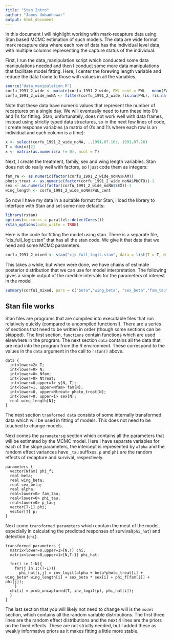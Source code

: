 ```yaml
---
title: "Stan Intro"
author: "James Umbanhowar"
output: html_document
---
```


In this document I will highlight working with mark-recapture data using Stan based MCMC estimation of such models.  The data are wide format mark recapture data where each row of data has the individual level data, with multiple columns representing the capture status of the individual.  

First, I run the data_manipulation script which conducted some data manipulations needed and then I conduct some more data manipulations that facilitate model fitting.  Here, I center the forewing length variable and reduce the data frame to those with values in all the variables.
```r
source("data_manipulation.R")
corfu_1991_2_wide <- mutate(corfu_1991_2_wide, FWL_cent = FWL - mean(FWL, na.rm = TRUE))
corfu_1991_2_wide_noNA <- filter(corfu_1991_2_wide,!is.na(FWL), !is.na(FAM), !is.na(PHOTO), !is.na(SEX))
```

 
Note that these data have numeric values that represent the number of recaptures on a single day.  We will eventually need to turn these into 0's and 1's for fitting.  Stan, unfortunately, does not work well with data frames, instead using strictly typed data structures, so in the next few lines of code, I create response variables (a matrix of 0's and 1's where each row is an individual and each column is a time):

```r
x <- select(corfu_1991_2_wide_noNA, ..1991.07.16:..1991.07.26)
T = dim(x)[2]
x <- matrix(as.numeric(x != 0), ncol = T)
```

Next, I create the treatment, family, sex and wing length variables.  Stan does not do really well with factors, so I just code them as integers:

```r
fam_re <- as.numeric(factor(corfu_1991_2_wide_noNA$FAM))
photo_treat <- as.numeric(factor(corfu_1991_2_wide_noNA$PHOTO))-1
sex <- as.numeric(factor(corfu_1991_2_wide_noNA$SEX))-1
wing_length <- corfu_1991_2_wide_noNA$FWL_cent
```

So now I have my data in a suitable format for Stan, I load the library to interface with Stan and set some nice defaults:

```r
library(rstan)
options(mc.cores = parallel::detectCores())
rstan_options(auto_write = TRUE)
```

Here is the code for fitting the model using stan.  There is a separate file, "cjs_full_logit.stan" that has all the stan code.  We give it that data that we need and some MCMC parameters.

```r
corfu_1991_2_mixed <- stan("cjs_full_logit.stan", data = list(T = T, N = length(photo_treat), Nfam = length(unique(fam_re)),Ntreat = length(unique(photo_treat)), y = x, fam = fam_re, photo_treat = photo_treat, sex = sex, wing_length = wing_length), iter = 1000, chains = 3)
```

This takes a while, but when were done, we have chains of estimate posterior distribution that we can use for model interpretation.  The following gives a simple output of the credible intervals for the parameters of interest in the model.

```r
summary(corfu1_mixed, pars = c("beta","wing_beta", "sex_beta","fam_tau","p_tau"), probs = c(.025,.5,.975))$summary
```


## Stan file works

Stan files are programs that are compiled into executable files that run relatively quickly (compared to uncompiled functions!).  There are a series of sections that need to be written in order (though some sections can be skipped). The first section, `functions` contain functions which are used elsewhere in the program.  The next section `data` contains all the data that are read into the program from the R environment. These correspond to the values in the `data` argument in the call to `rstan()` above.

    data {
      int<lower=2> T;
      int<lower=0> N;
      int<lower=0> Nfam;
      int<lower=0> Ntreat;
      int<lower=0,upper=1> y[N, T];
      int<lower=1, upper=Nfam> fam[N];
      int<lower=0, upper=Ntreat> photo_treat[N];
      int<lower=0, upper=1> sex[N];
      real wing_length[N];
    }

The next section `tranformed data` consists of some internally transformed data which will be used in fitting of models.  This does not need to be touched to change models.

Next comes the `parameters`g section which contains all the parameters that will be estimated by the MCMC model.  Here I have separate variables for each of the slope parameters, the intercept is represented by `alpha` and the random effect variances have `_tau` suffixes.  `p` and `phi` are the random effects of recapture and survival, respectively.

    parameters {
      vector[Nfam] phi_f;
      real beta;
      real wing_beta;
      real sex_beta;
      real alpha;
      real<lower=0> fam_tau;
      real<lower=0> phi_tau;
      real<lower=0> p_tau;
      vector[T-1] phi;
      vector[T] p;
    }
    
Next come `transformed parameters` which contain the meat of the model, especially in calculating the predicted responses of survival(`phi_hat`) and detection (`chi`).  

    transformed parameters {
      matrix<lower=0,upper=1>[N,T] chi;
      matrix<lower=0,upper=1>[N,T-1] phi_hat;

      for(i in 1:N){
        for(j in 1:(T-1)){
          phi_hat[i,j] = inv_logit(alpha + beta*photo_treat[i] + wing_beta* wing_length[i] + sex_beta * sex[i] + phi_f[fam[i]] + phi[j]);
        }
      chi[i] = prob_uncaptured(T, inv_logit(p), phi_hat[i]);
      }
    }

The last section that you will likely not need to change will is the `model` section, which contains all the random variable distributions.  The first three lines are the random effect distributions and the next 4 lines are the priors on the fixed effects.  These are not strictly needed, but I added these as weakly informative priors as it makes fitting a little more stable. 